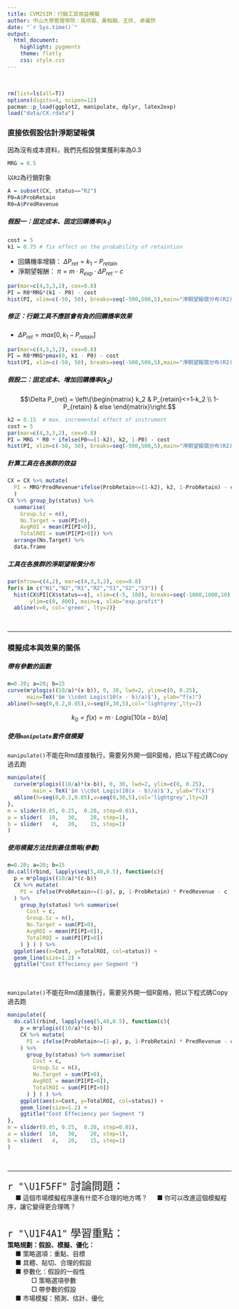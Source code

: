 ```yaml
---
title: CVM2SIM：行銷工具效益模擬
author: 中山大學管理學院：吳欣容、黃柏融、王欣, 卓雍然
date: "`r Sys.time()`"
output:
  html_document:
    highlight: pygments
    theme: flatly
    css: style.css
---
```


<br>
```r
rm(list=ls(all=T))
options(digits=4, scipen=12)
pacman::p_load(ggplot2, manipulate, dplyr, latex2exp)
load("data/CX.rdata")
```


### 直接依假設估計淨期望報償

因為沒有成本資料，我們先假設營業獲利率為0.3
```r
MRG = 0.5
```

以`R2`為行銷對象
```r
A = subset(CX, status=="R2")
P0=A$ProbRetain
R0=A$PredRevenue 
```

##### 假設一：固定成本、固定回購機率($k_1$)
```r
cost = 5
k1 = 0.75 # fix effect on the probability of retaintion
```

+ 回購機率增額： $\Delta P_{ret} = k_1 - P_{retain}$
+ 淨期望報酬： $\pi = m \cdot R_{exp} \cdot \Delta P_{ret} - c$

```r
par(mar=c(4,3,3,2), cex=0.8)
PI = R0*MRG*(k1 - P0) - cost
hist(PI, xlim=c(-50, 50), breaks=seq(-500,500,5),main="淨期望報償分布(R2)")
```

##### 修正：行銷工具不應該會有負的回購機率效果

+ $\Delta P_{ret} = max[0, k_1 - P_{retain}]$

```r
par(mar=c(4,3,3,2), cex=0.8)
PI = R0*MRG*pmax(0, k1 - P0) - cost
hist(PI, xlim=c(-50, 50), breaks=seq(-500,500,5),main="淨期望報償分布(R2)")
```

##### 假設二：固定成本、增加回購機率($k_2$)

$$\Delta P_{ret} = \left\{\begin{matrix}
k_2 & P_{retain}<=1-k_2 \\ 
1-P_{retain} & else 
\end{matrix}\right.$$

```r
k2 = 0.15  # max. incremental effect of instrument
cost = 5
par(mar=c(4,3,3,2), cex=0.8)
PI = MRG * R0 * ifelse(P0<=(1-k2), k2, 1-P0) - cost
hist(PI, xlim=c(-50, 50), breaks=seq(-500,500,5),main="淨期望報償分布(R2)")
```

##### 計算工具在各族群的效益
```r
CX = CX %>% mutate(
  PI = MRG*PredRevenue*ifelse(ProbRetain<=(1-k2), k2, 1-ProbRetain) - cost
  ) 
CX %>% group_by(status) %>% 
  summarise(
    Group.Sz = n(),
    No.Target = sum(PI>0),
    AvgROI = mean(PI[PI>0]),
    TotalROI = sum(PI[PI>0])) %>% 
  arrange(No.Target) %>% 
  data.frame
```

##### 工具在各族群的淨期望報償分布
```r
par(mfrow=c(4,2), mar=c(4,3,3,2), cex=0.8)
for(s in c("N1","N2","R1","R2","S1","S2","S3")) {
  hist(CX$PI[CX$status==s], xlim=c(-5, 100), breaks=seq(-1000,1000,10), 
       ylim=c(0, 800), main=s, xlab="exp.profit")
  abline(v=0, col='green', lty=2)}
```
<br><hr>

### 模擬成本與效果的關係

##### 帶有參數的函數
```r
m=0.20; a=20; b=15
curve(m*plogis((10/a)*(x-b)), 0, 30, lwd=2, ylim=c(0, 0.25),
      main=TeX('$m \\cdot Logis(10(x - b)/a)$'), ylab="f(x)")
abline(h=seq(0,0.2,0.05),v=seq(0,30,5),col='lightgrey',lty=2)
```

$$k_0=f(x)=m \cdot Logis[10(x - b)/a]$$

##### 使用`manipulate`套件做模擬
`manipulate()`不能在Rmd直接執行，需要另外開一個R窗格，把以下程式碼Copy過去跑
```r
manipulate({
  curve(m*plogis((10/a)*(x-b)), 0, 30, lwd=2, ylim=c(0, 0.25),
        main = TeX('$m \\cdot Logis(10(x - b)/a)$'), ylab="f(x)")
  abline(h=seq(0,0.2,0.05),v=seq(0,30,5),col='lightgrey',lty=2)
},
m = slider(0.05, 0.25,  0.20, step=0.01),
a = slider(  10,   30,    20, step=1),
b = slider(   4,   20,    15, step=1)
) 
```


##### 使用模擬方法找到最佳策略(參數)
```r
m=0.20; a=20; b=15
do.call(rbind, lapply(seq(5,40,0.5), function(c){
  p = m*plogis((10/a)*(c-b))
  CX %>% mutate(
    PI = ifelse(ProbRetain<=(1-p), p, 1-ProbRetain) * PredRevenue - c
  ) %>%
    group_by(status) %>% summarise(
      Cost = c,
      Group.Sz = n(),
      No.Target = sum(PI>0),
      AvgROI = mean(PI[PI>0]),
      TotalROI = sum(PI[PI>0])
    ) } ) ) %>% 
  ggplot(aes(x=Cost, y=TotalROI, col=status)) +
  geom_line(size=1.2) +
  ggtitle("Cost Effeciency per Segment ")
```
<br>

`manipulate()`不能在Rmd直接執行，需要另外開一個R窗格，把以下程式碼Copy過去跑
```r
manipulate({
  do.call(rbind, lapply(seq(5,40,0.5), function(c){
    p = m*plogis((10/a)*(c-b))
    CX %>% mutate(
      PI = ifelse(ProbRetain<=(1-p), p, 1-ProbRetain) * PredRevenue - c
    ) %>%
      group_by(status) %>% summarise(
        Cost = c,
        Group.Sz = n(),
        No.Target = sum(PI>0),
        AvgROI = mean(PI[PI>0]),
        TotalROI = sum(PI[PI>0])
      ) } ) ) %>% 
    ggplot(aes(x=Cost, y=TotalROI, col=status)) +
    geom_line(size=1.2) +
    ggtitle("Cost Effeciency per Segment ")
},
m = slider(0.05, 0.25,  0.20, step=0.01),
a = slider(  10,   30,    20, step=1),
b = slider(   4,   20,    15, step=1)
) 
```
<br><hr>

<p class="qiz">
<span style="font-size:24px">`r "\U1F5FF"` 討論問題： </span><br>
&emsp; ■ 這個市場模擬程序還有什麼不合理的地方嗎？
&emsp; ■ 你可以改進這個模擬程序，讓它變得更合理嗎？<br><br>
</p class="qiz">

<p class="wwl">
<span style="font-size:24px">`r "\U1F4A1"` 學習重點：</span><br>
**策略規劃：假設、模擬、優化：**<br>
&emsp; ■ 策略選項：重點、目標<br>
&emsp; ■ 具體、貼切、合理的假設<br>
&emsp; ■ 參數化：假設的一般性<br>
&emsp; &emsp; &emsp; □ 策略選項參數<br>
&emsp; &emsp; &emsp; □ 帶參數的假設<br>
&emsp; ■ 市場模擬：預測、估計、優化<br>
</p class="wwl"><br>


<br><br>


